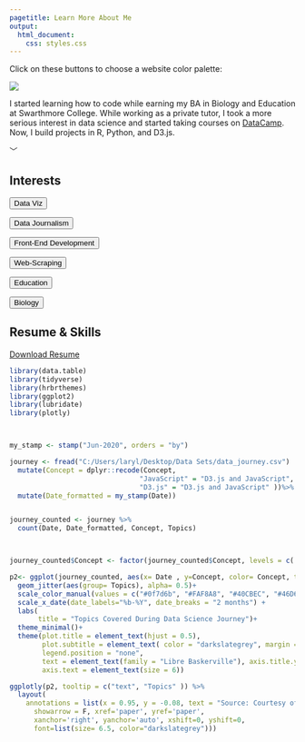 ```yaml
---
pagetitle: Learn More About Me
output:
  html_document:
    css: styles.css
---
```

<link rel="stylesheet" href="https://use.fontawesome.com/releases/v5.0.7/css/all.css">
<link id="theme-style" rel= "stylesheet" href="light.css">

<div class= "containers theme-bar">
<p class= "theme-text"> Click on these buttons to choose a website color palette:</p>
<div class= "theme-holder">
<div data-mode="light" class = "theme light"></div>
<div data-mode="salmon" class = "theme salmon"></div>
<div data-mode="sea" class = "theme sea"></div>
<div data-mode="dark" class = "theme dark"></div>
</div>

</div>
<div class= "containers main2">

<div class= "section2">
<div id= "col1">
<img  id= "img5" src="imgs/professional_pic.png">
</div>

<div id= "col2">
<p>I started learning how to code while earning my BA in Biology and Education at Swarthmore College. While working as a  private tutor, I took a more serious interest in data science and started taking courses on <a class="datacamp-link" href="https://www.datacamp.com/" >DataCamp</a>. Now, I build projects in R, Python, and D3.js.</p>

<div class= "footer-icons">
  <a href="https://github.com/larylc"><i class="fab fa-github social2"></i></a>
  <a href="https://www.linkedin.com/in/cedriclary/"><i class="fab fa-linkedin social2"></i></a>
  <a href="https://larylc.github.io/Independent-Projects-/index.html"><i class="fas fa-link social2"></i></a>
</div>
  <p class ="arrow arrow2">﹀</p>
</div>

</div>
</div>


<div class= "containers main3">
<div class= "section3">

<div id="col3">

<h2>Interests</h2>
<div class = "tags"> 
  <form action="https://loganlary.shinyapps.io/prodigies_app/?_ga=2.15136438.103236738.1633010249-569369622.1613318148">
  <button class= "tag-button">Data Viz</button>
  </form>
  
  <form action="https://larylc.github.io/Independent-Projects-/dreamworks_disney_pixar.html">
  <button class= "tag-button">Data Journalism</button>
  </form>
  
  <form action="index.html">
  <button class= "tag-button">Front-End Development</button>
  </form>
  
  <form action="https://larylc.github.io/chess_bdays_bplaces/">
  <button class= "tag-button">Web-Scraping</button>
  </form>

  <form action= "#">
  <button class= "tag-button">Education</button>
  </form>
  
  <form action= "https://github.com/larylc/Summer-Research-2018/blob/main/Sigma%20Xi%20Research%20Poster%20Summer%202018%20Cedric%20Lary-%20Ultra.pdf">
  <button class= "tag-button">Biology</button>
  </form>

</div>  

</div>



<div id="col4" >
<h2>Resume & Skills</h2>

 <a class="download-link" href="imgs/resume.pdf"><i class="fas fa-download"></i>Download Resume</a>
  
```r
library(data.table)
library(tidyverse)
library(hrbrthemes)
library(ggplot2)
library(lubridate)
library(plotly)



my_stamp <- stamp("Jun-2020", orders = "by")

journey <- fread("C:/Users/laryl/Desktop/Data Sets/data_journey.csv")   %>%
  mutate(Concept = dplyr::recode(Concept, 
                                "JavaScript" = "D3.js and JavaScript",
                                "D3.js" = "D3.js and JavaScript" ))%>%
  mutate(Date_formatted = my_stamp(Date))


journey_counted <- journey %>%
  count(Date, Date_formatted, Concept, Topics)



journey_counted$Concept <- factor(journey_counted$Concept, levels = c( "Tableau", "D3.js and JavaScript",  "HTML and CSS","Google Sheets/Excel" , "SQL", "Python", "R"))

p2<- ggplot(journey_counted, aes(x= Date , y=Concept, color= Concept, text = Date_formatted )) + 
  geom_jitter(aes(group= Topics), alpha= 0.5)+
  scale_color_manual(values = c("#0f7d6b", "#FAF8A8", "#40CBEC", "#46D69F","#B9ACEA",  "#FFCD2D","#B9D4ED"  ))+
  scale_x_date(date_labels="%b-%Y", date_breaks = "2 months") +
  labs(
       title = "Topics Covered During Data Science Journey")+
  theme_minimal()+
  theme(plot.title = element_text(hjust = 0.5),
        plot.subtitle = element_text( color = "darkslategrey", margin = margin(b =10), hjust = 0.5), 
        legend.position = "none",
        text = element_text(family = "Libre Baskerville"), axis.title.y = element_blank(), axis.title.x = element_blank(),
        axis.text = element_text(size = 6))

ggplotly(p2, tooltip = c("text", "Topics" )) %>%
  layout(
    annotations = list(x = 0.95, y = -0.08, text = "Source: Courtesy of My Browsing History", 
      showarrow = F, xref='paper', yref='paper', 
      xanchor='right', yanchor='auto', xshift=0, yshift=0,
      font=list(size= 6.5, color="darkslategrey")))
  

```
  
 

</div>

</div>

</div>


<script src="./script2.js"></script>
